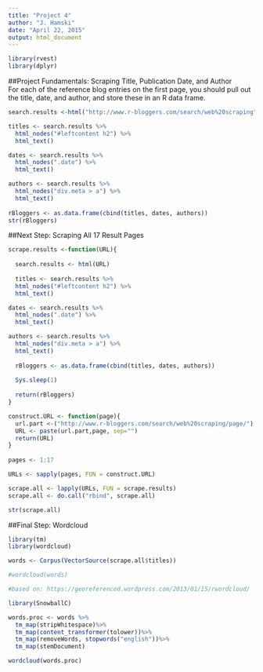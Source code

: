 ```yaml
---
title: "Project 4"
author: "J. Hamski"
date: "April 22, 2015"
output: html_document
---
```


```r
library(rvest)
library(dplyr)
```

##Project Fundamentals: Scraping Title, Publication Date, and Author  
For each of the reference blog entries on the first page, you should pull out the title, date, and author, and store these in an R data frame.

```r
search.results <-html("http://www.r-bloggers.com/search/web%20scraping")

titles <- search.results %>%
  html_nodes("#leftcontent h2") %>%
  html_text()

dates <- search.results %>%
  html_nodes(".date") %>%
  html_text()

authors <- search.results %>%
  html_nodes("div.meta > a") %>%
  html_text()
 
rBloggers <- as.data.frame(cbind(titles, dates, authors))
str(rBloggers)
```

##Next Step: Scraping All 17 Result Pages  

```r

scrape.results <-function(URL){
  
  search.results <- html(URL)
  
  titles <- search.results %>%
  html_nodes("#leftcontent h2") %>%
  html_text()

dates <- search.results %>%
  html_nodes(".date") %>%
  html_text()

authors <- search.results %>%
  html_nodes("div.meta > a") %>%
  html_text()
  
  rBloggers <- as.data.frame(cbind(titles, dates, authors))
  
  Sys.sleep(1)
  
  return(rBloggers)
}

construct.URL <- function(page){
  url.part <-("http://www.r-bloggers.com/search/web%20scraping/page/") #5/
  URL <- paste(url.part,page, sep="")
  return(URL)
}
 
pages <- 1:17

URLs <- sapply(pages, FUN = construct.URL)

scrape.all <- lapply(URLs, FUN = scrape.results)
scrape.all <- do.call("rbind", scrape.all)

str(scrape.all)

```

##Final Step: Wordcloud 

```r
library(tm)
library(wordcloud)

words <- Corpus(VectorSource(scrape.all$titles))

#wordcloud(words)

#based on: https://georeferenced.wordpress.com/2013/01/15/rwordcloud/

library(SnowballC)

words.proc <- words %>%
  tm_map(stripWhitespace)%>%
  tm_map(content_transformer(tolower))%>%
  tm_map(removeWords, stopwords("english"))%>%
  tm_map(stemDocument)

wordcloud(words.proc)
```

```r

```


